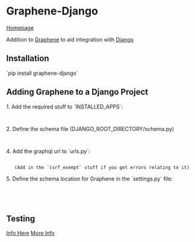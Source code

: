 = Graphene-Django =
[[https://docs.graphene-python.org/projects/django/en/latest/|Homepage]]

Addition to [[Graphene]] to aid integration with [[Django]]

== Installation ==
`pip install graphene-django`

== Adding Graphene to a Django Project ==
1. Add the required stuff to `INSTALLED_APPS`: 
   {{{python
	 INSTALLED_APPS = [
		 ...
		 "django.contrib.staticfiles", #required for GraphiQL
		 "graphene_django",
	 ]
   }}}
2. Define the schema file (DJANGO_ROOT_DIRECTORY/schema.py)
	{{{python
	#schema.py
	import graphene
	
	Class Query(graphene.ObjectType):
		hello = graphene.String(default_value="Hi!")
		
	schema = graphene.Schema(query=Query)
	}}}
4. Add the graphql url to `urls.py`:
	{{{python
	from django.urls import path
	from django.views.decorators.csrf import csrf_exempt
	from graphene_django.views import GraphQLView
	
	urlpatterns = [
		...
		path("graphql", csrf_exempt(GraphQLView.as_view(graphiql=True)))
	]
	}}}
	(Add in the `csrf_exempt` stuff if you get errors relating to it)
5. Define the schema location for Graphene in the `settings.py` file:
	{{{python
	  GRAPHENE = {
		  "SCHEMA": "{Django root (i.e. project name)}.schema.schema"
	  }
	}}}
	
	
== Testing ==
[[https://docs.graphene-python.org/projects/django/en/latest/testing/|Info Here]]
[[https://docs.graphene-python.org/en/latest/testing/|More Info]]
